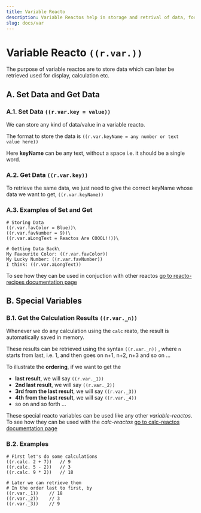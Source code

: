 ```yaml
---
title: Variable Reacto
description: Variable Reactos help in storage and retrival of data, for maybe display, calculation or oter purpose
slug: docs/var
---
```


# Variable Reacto `((r.var.))`

The purpose of variable reactos are to store data which can later be retrieved used for display, calculation etc.


## A. Set Data and Get Data 


### A.1. Set Data `((r.var.key = value))`
We can store any kind of data/value in a variable reacto. 

The format to store the data is `((r.var.keyName = any number or text value here))`

Here **keyName** can be any text, without a space i.e. it should be a single word.


### A.2. Get Data `((r.var.key))`
To retrieve the same data, we just need to give the correct keyName whose data we want to get, `((r.var.keyName))`


### A.3. Examples of Set and Get

<RTOCodeBlock>

```
# Storing Data
((r.var.favColor = Blue))\
((r.var.favNumber = 9))\
((r.var.aLongText = Reactos Are COOOL!!))\

# Getting Data Back\
My Favourite Color: ((r.var.favColor))
My Lucky Number: ((r.var.favNumber))
I think: ((r.var.aLongText))
```

</RTOCodeBlock>

To see how they can be used in conjuction with other reactos [go to reacto-recipes documentation page](/docs/recipes)

## B. Special Variables

### B.1. Get the Calculation Results `((r.var._n))`

Whenever we do any calculation using the `calc` reato, the result is automatically saved in memory. 

These results can be retrieved using the syntax `((r.var._n))` , where `n` starts from last, i.e. 1, and then goes on n+1, n+2, n+3 and so on ...

To illustrate the **ordering**, if we want to get the
- **last result**, we will say `((r.var._1))`
- **2nd last result**, we will say `((r.var._2))`
- **3rd from the last result**, we will say `((r.var._3))`
- **4th from the last result**, we will say `((r.var._4))`
- so on and so forth ...

These special reacto variables can be used like any other *variable-reactos*. To see how they can be used with the *calc-reactos* [go to calc-reactos documentation page](/docs/calc)

### B.2. Examples
<RTOCodeBlock>

```
# First let's do some calculations
((r.calc. 2 + 7))   // 9
((r.calc. 5 - 2))   // 3
((r.calc. 9 * 2))   // 18

# Later we can retrieve them
# In the order last to first, by
((r.var._1))    // 18
((r.var._2))    // 3
((r.var._3))    // 9
```

</RTOCodeBlock>